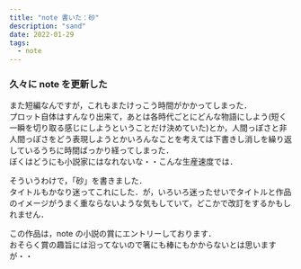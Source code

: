 ```yaml
---
title: "note 書いた：砂"
description: "sand"
date: 2022-01-29
tags:
  - note
---
```


### 久々に note を更新した

また短編なんですが，これもまたけっこう時間がかかってしまった．  
プロット自体はすんなり出来て，あとは各時代ごとにどんな物語にしよう(短く一瞬を切り取る感じにしようということだけ決めていた)とか，人間っぽさと非人間っぽさをどう表現しようとかいろんなことを考えては下書きし消しを繰り返しているうちに時間ばっかり経ってしまった．  
ぼくはどうにも小説家にはなれないな・・こんな生産速度では．

そういうわけで，「砂」を書きました．  
タイトルもかなり迷ってこれにした．が，いろいろ迷ったせいでタイトルと作品のイメージがうまく重ならないような気もしていて，どこかで改訂をするかもしれません．

この作品は，note の小説の賞にエントリーしております．  
おそらく賞の趣旨には沿ってないので箸にも棒にもかからないとは思いますが・・
